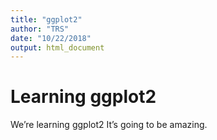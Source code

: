 ```yaml
---
title: "ggplot2"
author: "TRS"
date: "10/22/2018"
output: html_document
---
```

# Learning ggplot2

We're learning ggplot2 It's going to be amazing.
